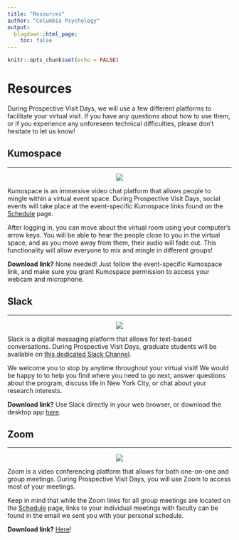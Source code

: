 ```yaml
---
title: "Resources"
author: "Columbia Psychology"
output:
  blogdown::html_page:
    toc: false
---
```


```r
knitr::opts_chunk$set(echo = FALSE)
```

# Resources

During Prospective Visit Days, we will use a few different platforms to facilitate your virtual visit. If you have any questions about how to use them, or if you experience any unforeseen technical difficulties, please don't hesitate to let us know!

## Kumospace

---

<div class="row">
<div class="col-md-6">
<p style="text-align:center;"><img src="/images/kumospace.jpg"></p>
</div>
<div class="col-md-6">
Kumospace is an immersive video chat platform that allows people to mingle within a virtual event space. During Prospective Visit Days, social events will take place at the event-specific Kumospace links found on the [Schedule](/schedule) page.

After logging in, you can move about the virtual room using your computer's arrow keys. You will be able to hear the people close to you in the virtual space, and as you move away from them, their audio will fade out. This functionality will allow everyone to mix and mingle in different groups!

**Download link?** None needed! Just follow the event-specific Kumospace link, and make sure you grant Kumospace permission to access your webcam and microphone.
</div>
</div>

## Slack

---

<div class="row">
<div class="col-md-6">
<p style="text-align:center;"><img src="/images/slack.jpg"></p>
</div>
<div class="col-md-6">
Slack is a digital messaging platform that allows for text-based conversations. During Prospective Visit Days, graduate students will be available on [this dedicated Slack Channel](https://join.slack.com/t/cu-psych-prosp-2024/signup){target="_blank"}.

We welcome you to stop by anytime throughout your virtual visit! We would be happy to to help you find where you need to go next, answer questions about the program, discuss life in New York City, or chat about your research interests.

**Download link?** Use Slack directly in your web browser, or download the desktop app [here](https://slack.com/downloads){target="_blank"}.
</div>
</div>

## Zoom

---

<div class="row">
<div class="col-md-6">
<p style="text-align:center;"><img src="/images/zoom.jpg"></p>
</div>
<div class="col-md-6">
Zoom is a video conferencing platform that allows for both one-on-one and group meetings. During Prospective Visit Days, you will use Zoom to access most of your meetings.

Keep in mind that while the Zoom links for all group meetings are located on the [Schedule](/schedule) page, links to your individual meetings with faculty can be found in the email we sent you with your personal schedule.

**Download link?** [Here](https://zoom.us/download){target="_blank"}!
</div>
</div>
